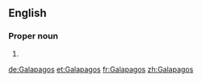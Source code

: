 ==English==

===Proper noun===
{{en-proper noun}}

# {{alternative spelling of|Galápagos}}

[[de:Galapagos]]
[[et:Galapagos]]
[[fr:Galapagos]]
[[zh:Galapagos]]